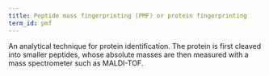 ```yaml
---
title: Peptide mass fingerprinting (PMF) or protein fingerprinting
term_id: pmf
---
```


An analytical technique for protein identification. The protein is first cleaved into smaller peptides, whose absolute masses are then measured with a mass spectrometer such as MALDI-TOF.
